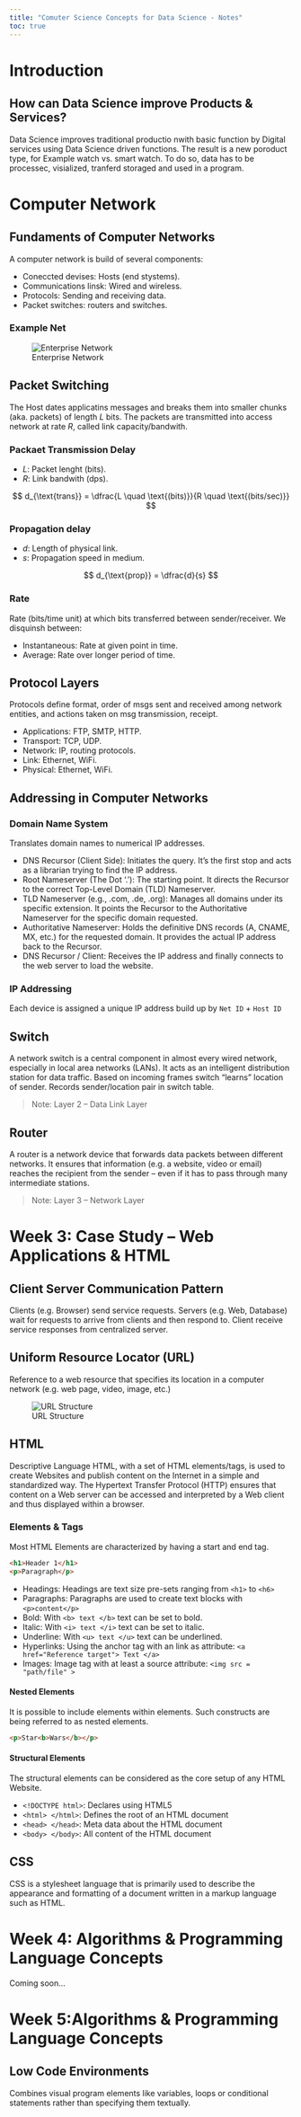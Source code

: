```yaml
---
title: "Comuter Science Concepts for Data Science - Notes"
toc: true
---
```


# Introduction

## How can Data Science improve Products & Services?

Data Science improves traditional productio nwith basic function by Digital services using Data Science driven functions. The result is a new poroduct type, for Example watch vs. smart watch.
To do so, data has to be processec, visialized, tranferd storaged and used in a program.

# Computer Network

## Fundaments of Computer Networks

A computer network is build of several components:

- Coneccted devises: Hosts (end stystems).
- Communications linsk: Wired and wireless.
- Protocols: Sending and receiving data.
- Packet switches: routers and switches.

### Example Net

![Enterprise Network](img/enterprise_net.png)

## Packet Switching

The Host dates applicatins messages and breaks them into smaller chunks (aka. packets) of length $L$ bits. The packets are transmitted into access network at rate $R$, called link capacity/bandwith.

### Packaet Transmission Delay

- $L$: Packet lenght (bits).
- $R$: Link bandwith (dps).

$$
d_{\text{trans}} = \dfrac{L \quad \text{(bits)}}{R \quad \text{(bits/sec)}}
$$

### Propagation delay

- $d$: Length of physical link.
- $s$: Propagation speed in medium.

$$
d_{\text{prop}} = \dfrac{d}{s}
$$

### Rate

Rate (bits/time unit) at which bits transferred between sender/receiver. We disquinsh between:

- Instantaneous: Rate at given point in time.
- Average: Rate over longer period of time.

## Protocol Layers

Protocols define format, order of msgs sent and received among network entities, and actions taken on msg transmission, receipt.

- Applications: FTP, SMTP, HTTP.
- Transport: TCP, UDP.
- Network: IP, routing protocols.
- Link: Ethernet, WiFi.
- Physical: Ethernet, WiFi.

## Addressing in Computer Networks

### Domain Name System

Translates domain names to numerical IP addresses.

- DNS Recursor (Client Side): Initiates the query. It's the first stop and acts as a librarian trying to find the IP address.
- Root Nameserver (The Dot '.'): The starting point. It directs the Recursor to the correct Top-Level Domain (TLD) Nameserver.
- TLD Nameserver (e.g., .com, .de, .org): Manages all domains under its specific extension. It points the Recursor to the Authoritative Nameserver for the specific domain requested.
- Authoritative Nameserver: Holds the definitive DNS records (A, CNAME, MX, etc.) for the requested domain. It provides the actual IP address back to the Recursor.
- DNS Recursor / Client: Receives the IP address and finally connects to the web server to load the website.

### IP Addressing

Each device is assigned a unique IP address build up by `Net ID` + `Host ID`

## Switch

A network switch is a central component in almost every wired network, especially in local area networks (LANs). It acts as an intelligent distribution station for data traffic. Based on incoming frames
switch “learns” location of sender. Records sender/location pair in switch table.

> Note: Layer 2 – Data Link Layer

## Router

A router is a network device that forwards data packets between different networks. It ensures that information (e.g. a website, video or email) reaches the recipient from the sender – even if it has to pass through many intermediate stations.

> Note: Layer 3 – Network Layer

# Week 3: Case Study – Web Applications & HTML

## Client Server Communication Pattern

Clients (e.g. Browser) send service requests. Servers (e.g. Web, Database) wait for requests to arrive from clients and then respond to. Client receive service responses from centralized server.

## Uniform Resource Locator (URL)

Reference to a web resource that specifies its location in a computer network (e.g. web page, video, image, etc.)

![URL Structure](img/url_structure.png)

## HTML

Descriptive Language HTML, with a set of HTML elements/tags, is used to create Websites and publish content on the Internet in a simple and standardized way. The Hypertext Transfer Protocol (HTTP) ensures that content on a Web server can be accessed and interpreted by a Web client and thus displayed within a browser.

### Elements & Tags

Most HTML Elements are characterized by having a start and end tag.

```html
<h1>Header 1</h1>
<p>Paragraph</p> 
```

- Headings: Headings are text size pre-sets ranging from `<h1>` to `<h6>`
- Paragraphs: Paragraphs are used to create text blocks with `<p>content</p>`
- Bold: With `<b> text </b>` text can be set to bold.
- Italic: With `<i> text </i>` text can be set to italic.
- Underline: With `<u> text </u>` text can be underlined.
- Hyperlinks: Using the anchor tag with an link as attribute: `<a href="Reference target"> Text </a>`
- Images: Image tag with at least a source attribute: `<img src = "path/file" >`

#### Nested Elements

It is possible to include elements within elements. Such constructs are being referred to as nested elements.

```html
<p>Star<b>Wars</b></p>
```

#### Structural Elements

The structural elements can be considered as the core setup of any HTML
Website.

- `<!DOCTYPE html>`: Declares using HTML5
- `<html> </html>`: Defines the root of an HTML document
- `<head> </head>`: Meta data about the HTML document
- `<body> </body>`: All content of the HTML document

## CSS

CSS is a stylesheet language that is primarily used to describe the appearance and formatting of a document written in a markup language such as HTML.

# Week 4: Algorithms & Programming Language Concepts

Coming soon...

# Week 5:Algorithms & Programming Language Concepts

## Low Code Environments

Combines visual program elements like variables, loops or conditional statements rather than specifying them textually.